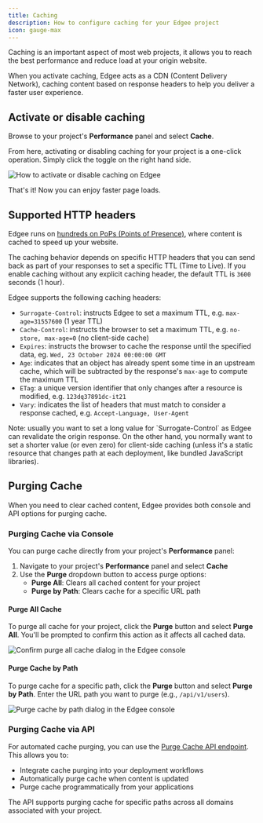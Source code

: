 ```yaml
---
title: Caching
description: How to configure caching for your Edgee project
icon: gauge-max
---
```



<EdgeeSdk />

Caching is an important aspect of most web projects, it allows you to reach the best performance
and reduce load at your origin website.

When you activate caching, Edgee acts as a CDN (Content Delivery Network), caching content
based on response headers to help you deliver a faster user experience.

## Activate or disable caching

Browse to your project's **Performance** panel and select **Cache**.

From here, activating or disabling caching for your project is a one-click operation.
Simply click the toggle on the right hand side.

<Frame caption="How to activate or disable caching on Edgee. Click on the image to zoom in.">
    <img
        src="/images/caching-activate.png"
        alt="How to activate or disable caching on Edgee"
        dark:hidden
    />
</Frame>

That's it! Now you can enjoy faster page loads.

## Supported HTTP headers

Edgee runs on [hundreds on PoPs (Points of Presence)](/introduction/network-map), where content is cached
to speed up your website.

The caching behavior depends on specific HTTP headers that you can send back as part of your responses to
set a specific TTL (Time to Live). If you enable caching without any explicit caching header,
the default TTL is `3600` seconds (1 hour).

Edgee supports the following caching headers:

- `Surrogate-Control`: instructs Edgee to set a maximum TTL, e.g. `max-age=31557600` (1 year TTL)
- `Cache-Control`: instructs the browser to set a maximum TTL, e.g. `no-store, max-age=0` (no client-side cache)
- `Expires`: instructs the browser to cache the response until the specified data, eg. `Wed, 23 October 2024 00:00:00 GMT`
- `Age`: indicates that an object has already spent some time in an upstream cache,
which will be subtracted by the response's `max-age` to compute the maximum TTL
- `ETag`: a unique version identifier that only changes after a resource is modified, e.g. `123dq37891dc-it21`
- `Vary`: indicates the list of headers that must match to consider a response cached, e.g. `Accept-Language, User-Agent`

<Note>
    Note: usually you want to set a long value for `Surrogate-Control` as Edgee can revalidate the origin response.
    On the other hand, you normally want to set a shorter value (or even zero) for client-side caching
    (unless it's a static resource that changes path at each deployment, like bundled JavaScript libraries).
</Note>

## Purging Cache

When you need to clear cached content, Edgee provides both console and API options for purging cache.

### Purging Cache via Console

You can purge cache directly from your project's **Performance** panel:

1. Navigate to your project's **Performance** panel and select **Cache**
2. Use the **Purge** dropdown button to access purge options:
   - **Purge All**: Clears all cached content for your project
   - **Purge by Path**: Clears cache for a specific URL path

#### Purge All Cache

To purge all cache for your project, click the **Purge** button and select **Purge All**. You'll be prompted to confirm this action as it affects all cached data.

<Frame caption="Confirm purge all cache dialog in the Edgee console">
    <img
        src="/images/caching-purge-all.png"
        alt="Confirm purge all cache dialog in the Edgee console"
        dark:hidden
    />
</Frame>

#### Purge Cache by Path

To purge cache for a specific path, click the **Purge** button and select **Purge by Path**. Enter the URL path you want to purge (e.g., `/api/v1/users`).

<Frame caption="Purge cache by path dialog in the Edgee console">
    <img
        src="/images/caching-purge-by-url.png"
        alt="Purge cache by path dialog in the Edgee console"
        dark:hidden
    />
</Frame>

### Purging Cache via API

For automated cache purging, you can use the [Purge Cache API endpoint](/api-reference/caching/purge-cache). This allows you to:

- Integrate cache purging into your deployment workflows
- Automatically purge cache when content is updated
- Purge cache programmatically from your applications

The API supports purging cache for specific paths across all domains associated with your project.